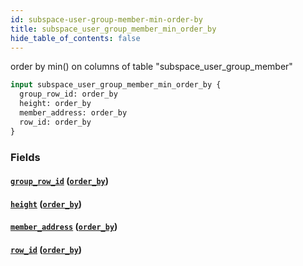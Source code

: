 ```yaml
---
id: subspace-user-group-member-min-order-by
title: subspace_user_group_member_min_order_by
hide_table_of_contents: false
---
```


order by min() on columns of table "subspace_user_group_member"

```graphql
input subspace_user_group_member_min_order_by {
  group_row_id: order_by
  height: order_by
  member_address: order_by
  row_id: order_by
}
```

### Fields

#### [`group_row_id`](#) ([`order_by`](../enums/order-by))

#### [`height`](#) ([`order_by`](../enums/order-by))

#### [`member_address`](#) ([`order_by`](../enums/order-by))

#### [`row_id`](#) ([`order_by`](../enums/order-by))
